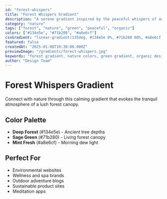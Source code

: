 ```yaml
---
id: "forest-whispers"
title: "Forest Whispers Gradient"
description: "A serene gradient inspired by the peaceful whispers of an ancient forest"
category: "nature"
tags: ["forest", "nature", "green", "peaceful", "organic"]
colors: ["#134e5e", "#71b280", "#a8e6cf"]
cssGradient: "linear-gradient(135deg, #134e5e 0%, #71b280 60%, #a8e6cf 100%)"
featured: false
createdAt: "2025-01-08T10:30:00.000Z"
previewImage: "/gradients/forest-whispers.jpg"
keywords: "forest gradient, nature colors, green gradient, organic design"
author: "Design Team"
---
```


# Forest Whispers Gradient

Connect with nature through this calming gradient that evokes the tranquil atmosphere of a lush forest canopy.

## Color Palette

- **Deep Forest** (#134e5e) - Ancient tree depths
- **Sage Green** (#71b280) - Living forest canopy
- **Mint Fresh** (#a8e6cf) - Morning dew light

## Perfect For

- Environmental websites
- Wellness and spa brands
- Outdoor adventure blogs
- Sustainable product sites
- Meditation apps
